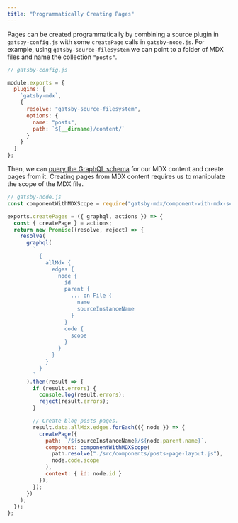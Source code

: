 ```yaml
---
title: "Programmatically Creating Pages"
---
```


Pages can be created programmatically by combining a source plugin in
`gatsby-config.js` with some `createPage` calls in
`gatsby-node.js`. For example, using `gatsby-source-filesystem` we can
point to a folder of MDX files and name the collection `"posts"`.

```javascript
// gatsby-config.js

module.exports = {
  plugins: [
    `gatsby-mdx`,
    {
      resolve: "gatsby-source-filesystem",
      options: {
        name: "posts",
        path: `${__dirname}/content/`
      }
    }
  ]
};
```

Then, we can [query the GraphQL
schema](/docs/guides/querying-mdx-content-via-graphql) for our MDX
content and create pages from it. Creating pages from MDX content
requires us to manipulate the scope of the MDX file.

```javascript
// gatsby-node.js
const componentWithMDXScope = require("gatsby-mdx/component-with-mdx-scope");

exports.createPages = ({ graphql, actions }) => {
  const { createPage } = actions;
  return new Promise((resolve, reject) => {
    resolve(
      graphql(
        `
          {
            allMdx {
              edges {
                node {
                  id
                  parent {
                    ... on File {
                      name
                      sourceInstanceName
                    }
                  }
                  code {
                    scope
                  }
                }
              }
            }
          }
        `
      ).then(result => {
        if (result.errors) {
          console.log(result.errors);
          reject(result.errors);
        }

        // Create blog posts pages.
        result.data.allMdx.edges.forEach(({ node }) => {
          createPage({
            path: `/${sourceInstanceName}/${node.parent.name}`,
            component: componentWithMDXScope(
              path.resolve("./src/components/posts-page-layout.js"),
              node.code.scope
            ),
            context: { id: node.id }
          });
        });
      })
    );
  });
};
```
